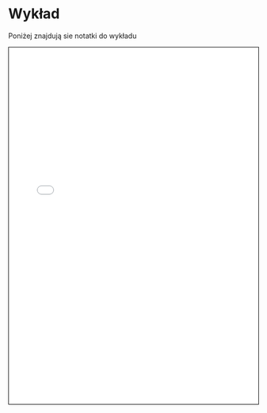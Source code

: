 # Wykład {.numbered}

Poniżej znajdują sie notatki do wykładu

<iframe src="../wyklad/mechanika_kwantowa_2023.pdf#toolbar=1&page=1&view=fitH" width="100%" height="720" style="border:1px solid black;">
</iframe>
